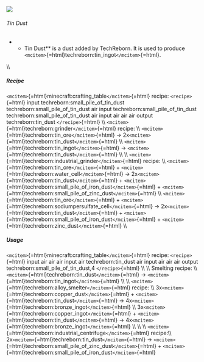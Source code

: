 ![](/mods/techreborn/tin_dust.png)

###### Tin Dust

-   -   Tin Dust** is a dust added by TechReborn. It is used to
        produce `<mcitem>`{=html}techreborn:tin_ingot`</mcitem>`{=html}.

\\\\

##### Recipe

`<mcitem>`{=html}minecraft:crafting_table`</mcitem>`{=html} recipe:
`<recipe>`{=html} input techreborn:small_pile_of_tin_dust
techreborn:small_pile_of_tin_dust air input
techreborn:small_pile_of_tin_dust techreborn:small_pile_of_tin_dust air
input air air air output techreborn:tin_dust `</recipe>`{=html} \\\\
`<mcitem>`{=html}techreborn:grinder`</mcitem>`{=html} recipe: \\\\
`<mcitem>`{=html}techreborn:tin_ore`</mcitem>`{=html} -\>
2x`<mcitem>`{=html}techreborn:tin_dust`</mcitem>`{=html} \\\\
`<mcitem>`{=html}techreborn:tin_ingot`</mcitem>`{=html} -\>
`<mcitem>`{=html}techreborn:tin_dust`</mcitem>`{=html} \\\\ \\\\
`<mcitem>`{=html}techreborn:industrial_grinder`</mcitem>`{=html} recipe:
\\\\ `<mcitem>`{=html}techreborn:tin_ore`</mcitem>`{=html} +
`<mcitem>`{=html}techreborn:water_cell`</mcitem>`{=html} -\>
2x`<mcitem>`{=html}techreborn:tin_dust`</mcitem>`{=html} +
`<mcitem>`{=html}techreborn:small_pile_of_iron_dust`</mcitem>`{=html} +
`<mcitem>`{=html}techreborn:small_pile_of_zinc_dust`</mcitem>`{=html}
\\\\ `<mcitem>`{=html}techreborn:tin_ore`</mcitem>`{=html} +
`<mcitem>`{=html}techreborn:sodiumpersulfate_cell`</mcitem>`{=html} -\>
2x`<mcitem>`{=html}techreborn:tin_dust`</mcitem>`{=html} +
`<mcitem>`{=html}techreborn:small_pile_of_iron_dust`</mcitem>`{=html} +
`<mcitem>`{=html}techreborn:zinc_dust`</mcitem>`{=html} \\\\

##### Usage

`<mcitem>`{=html}minecraft:crafting_table`</mcitem>`{=html} recipe:
`<recipe>`{=html} input air air air input air techreborn:tin_dust air
input air air air output techreborn:small_pile_of_tin_dust,4
`</recipe>`{=html} \\\\ \\\\ Smelting recipe: \\\\
`<mcitem>`{=html}techreborn:tin_dust`</mcitem>`{=html} -\>
`<mcitem>`{=html}techreborn:tin_ingot`</mcitem>`{=html} \\\\ \\\\
`<mcitem>`{=html}techreborn:alloy_smelter`</mcitem>`{=html} recipe: \\\\
3x`<mcitem>`{=html}techreborn:copper_dust`</mcitem>`{=html} +
`<mcitem>`{=html}techreborn:tin_dust`</mcitem>`{=html} -\>
4x`<mcitem>`{=html}techreborn:bronze_ingot`</mcitem>`{=html} \\\\
3x`<mcitem>`{=html}techreborn:copper_ingot`</mcitem>`{=html} +
`<mcitem>`{=html}techreborn:tin_dust`</mcitem>`{=html} -\>
4x`<mcitem>`{=html}techreborn:bronze_ingot`</mcitem>`{=html} \\\\ \\\\
\\\\ `<mcitem>`{=html}techreborn:industrial_centrifuge`</mcitem>`{=html}
recipe:\\\\ 2x`<mcitem>`{=html}techreborn:tin_dust`</mcitem>`{=html} -\>
`<mcitem>`{=html}techreborn:small_pile_of_zinc_dust`</mcitem>`{=html} +
`<mcitem>`{=html}techreborn:small_pile_of_iron_dust`</mcitem>`{=html}
